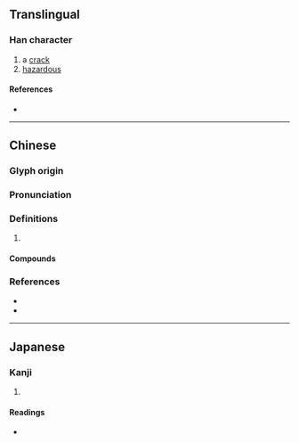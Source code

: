 {{character info}}
==Translingual==

===Han character===
{{Han char|rn=46|rad=山|as=17|sn=20|four=23750|canj=UYTI|ids=⿰山戲}}

# a [[crack]]
# [[hazardous]]

====References====
* {{Han ref|kx=0322.200|dkj=08614|dj=0622.310|hdz=10806.120|uh=5DC7|ud=24007|bh=F445|bd=62533}}

----

==Chinese==
{{zh-forms|alt=𡾟}}

===Glyph origin===
{{Han etym}}

===Pronunciation===
{{zh-pron
|m=xī
|c=hei3,hei1
|mc=y
|oc=y
|cat=
}}

===Definitions===
{{zh-hanzi}}

# {{rfdef|zh}}

====Compounds====
{{zh-der|嶮巇|巇嶮|抵巇|險巇}}

===References===
* {{R:twedu|B00907}}
* {{R:yue:Hanzi}}

----

==Japanese==

===Kanji===
{{ja-kanji|grade=|rs=山17}}

# {{rfdef|ja|sort=山17}}

====Readings====
* {{ja-readings|on=き|kun=けわし.い}}